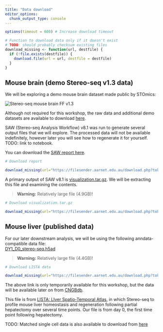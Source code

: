 ```yaml
---
title: "Data download"
editor_options:
  chunk_output_type: console
---
```


```r

options(timeout = 600) # Increase download timeout

# Function to download data only if it doesn't exist
# TODO: should probably checksum existing files
download_missing <- function(url, destfile) {
  if (!file.exists(destfile)) {
    download.file(url = url, destfile = destfile)
  }
}
```

## Mouse brain (demo Stereo-seq v1.3 data)

We will be exploring a demo mouse brain dataset made public by STOmics:

![](assets/mmbrain.png "Stereo-seq mouse brain FF v1.3")

Although not required for this workshop, the raw data and additional demo 
datasets are available to download [here](https://en.stomics.tech/resources/demo-data/list.html).

SAW (Stereo-seq Analysis Workflow) v8.1 was run to generate several output files that
we will explore. The processed data will not be available indefinitely, however
later you will see how to regenerate it for yourself. TODO: link to notebook.

You can download the [SAW report here](https://filesender.aarnet.edu.au/download.php?token=a66ee3d9-c207-4f1d-8ce1-6f7045a6a67b&files_ids=23488227).


```r
# Download report

download_missing(url="https://filesender.aarnet.edu.au/download.php?token=a66ee3d9-c207-4f1d-8ce1-6f7045a6a67b&files_ids=23488227", destfile="data/C04042E3.report.tar.gz")
```

A primary output of SAW v8.1 is [visualization.tar.gz](https://filesender.aarnet.edu.au/download.php?token=a66ee3d9-c207-4f1d-8ce1-6f7045a6a67b&files_ids=23488224). We will be extracting this file and examining the contents.

> **Warning:** Relatively large file (4.9GB)!

```r
# Download visualization.tar.gz

download_missing(url="https://filesender.aarnet.edu.au/download.php?token=a66ee3d9-c207-4f1d-8ce1-6f7045a6a67b&files_ids=23488224", destfile="data/visualization.tar.gz")
```

## Mouse liver (published data)

For our later downstream analysis, we will be using the following 
anndata-compatible data file:  
[DY1_D0_stereo-seq.h5ad](https://filesender.aarnet.edu.au/download.php?token=1beae7a9-436e-4915-9e01-4f24360140aa&files_ids=23496582)

> **Warning:** Relatively large file (4.4GB)!

```r
# Download LISTA data

download_missing(url="https://filesender.aarnet.edu.au/download.php?token=1beae7a9-436e-4915-9e01-4f24360140aa&files_ids=23496582", destfile="data/DY1_D0_stereo-seq.h5ad")
```

The above link is only temporarily available for this workshop, but the data will 
be available later on from [CNGBdb](https://ftp.cngb.org/pub/SciRAID/stomics/STDS0000059/Stereo-seq/DY1_D0_stereo-seq.h5ad).

This file is from [LISTA: LIver Spatio-Temporal Atlas](https://db.cngb.org/stomics/lista/), 
in which Stereo-seq to profile mouse liver homeostasis and  regeneration 
following partial hepatectomy over several time points. Our file is
from day 0, the first time point following hepatectomy. 

TODO: Matched single cell data is also available to download from [here]()
